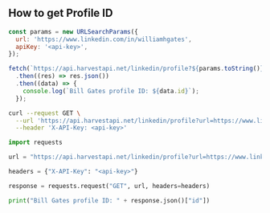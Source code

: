 ## How to get Profile ID

<CodeGroup>

```javascript JavaScript
const params = new URLSearchParams({
  url: 'https://www.linkedin.com/in/williamhgates',
  apiKey: '<api-key>',
});

fetch(`https://api.harvestapi.net/linkedin/profile?${params.toString()}`)
  .then((res) => res.json())
  .then((data) => {
    console.log(`Bill Gates profile ID: ${data.id}`);
  });
```

```bash cURL
curl --request GET \
  --url 'https://api.harvestapi.net/linkedin/profile?url=https://www.linkedin.com/in/williamhgates' \
  --header 'X-API-Key: <api-key>'
```

```python Python
import requests

url = "https://api.harvestapi.net/linkedin/profile?url=https://www.linkedin.com/in/williamhgates"

headers = {"X-API-Key": "<api-key>"}

response = requests.request("GET", url, headers=headers)

print("Bill Gates profile ID: " + response.json()["id"])
```

</CodeGroup>
